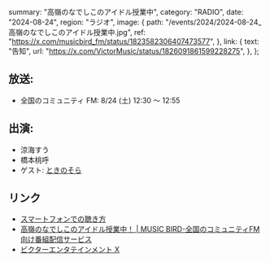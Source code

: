   summary: "高嶺のなでしこのアイドル授業中",
  category: "RADIO",
  date: "2024-08-24",
  region: "ラジオ",
  image: {
    path: "/events/2024/2024-08-24_高嶺のなでしこのアイドル授業中.jpg",
    ref: "https://x.com/musicbird_fm/status/1823582306407473577",
  },
  link: {
    text: "告知",
    url: "https://x.com/VictorMusic/status/1826091861599228275",
  },
};

## 放送:

- 全国のコミュニティ FM: 8/24 (土) 12:30 〜 12:55

## 出演:

- 涼海すう
- 橋本桃呼
- ゲスト: [ときのそら](https://x.com/tokino_sora)

## リンク

- [スマートフォンでの聴き方](https://x.com/Radimo_info/status/1776220140100878439)
- [高嶺のなでしこのアイドル授業中！ | MUSIC BIRD-全国のコミュニティFM向け番組配信サービス](https://musicbird.jp/cfm/timetable/takaneko/)
- [ビクターエンタテインメント X](https://x.com/VictorMusic/status/1826091861599228275)
